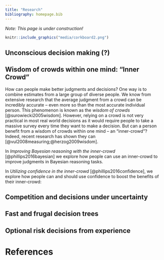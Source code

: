 ```yaml
---
title: "Research"
bibliography: homepage.bib
---
```


*Note: This page is under construction!*

```r
knitr::include_graphics("media/corkboard2.png")
```

## Unconscious decision making (?)

## Wisdom of crowds within one mind: "Inner Crowd"

How can people make better judgments and decisions? One way is to combine estimates from a large group of diverse people. We know from extensive research that the average judgment from a crowd can be incredibly accurate -- even more so than the most accurate individual person. This phenomenon is known as the *wisdom of crowds* [@surowiecki2005wisdom]. However, relying on a crowd is not very practical in most real world decisions as it would require people to take a massive survey every time they want to make a decision. But can a person benefit from a wisdom of crowds within one mind -- an "inner-crowd"? Indeed, recent research has shown they can [@vul2008measuring;@herzog2009wisdom].

In *Improving Bayesian reasoning with the inner-crowd* [@phillips2016bayesian] we explore how people can use an inner-crowd to improve judgments in Bayesian reasoning tasks. 

In *Utilizing confidence in the inner-crowd* [@phillips2016confidence], we explore how people can and should use confidence to boost the benefits of their inner-crowd: 


## Competition and decisions under uncertainty


## Fast and frugal decision trees


## Optional risk decisions from experience







# References